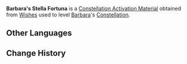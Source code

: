 {{Item Infobox
|id           = 001114
|image        = Item Stella Fortuna (4 Star).png
|type         = Constellation Activation Materials
|group        = Stella Fortuna
|rarity       = 4
|description  = [[Barbara]]'s Constellation Activation Material
|source1      = [[Wishes]]
|source2      = [[Paimon's Bargains]]
}}
'''Barbara's Stella Fortuna''' is a [[Constellation Activation Material]] obtained from [[Wishes]] used to level [[Barbara]]'s [[Constellation]].

==Other Languages==
{{Other Languages
|default_hidden = 1
|en      = Barbara's Stella Fortuna
|zhs     = 芭芭拉的命星
|zhs_rm  = Bābālā de Mìng Xīng
|zht     = 芭芭拉的命星
|zht_rm  = Bābālā de Mìng Xīng
|ja      = バーバラの星屑
|ja_rm   = Baabara no Hoshikuzu
|ko      = 바바라의 운명의 별
|ko_rm   = 
|es      = Stella Fortuna de Bárbara
|fr      = Stella Fortuna de Barbara
|ru      = Удача Барбары
|th      = ดวงดาวแห่งชีวิตของ Barbara
|th_rm   = Duanggdao Haeng Chiwit Khong Barbara
|vi      = Chòm Sao Của Barbara
|de      = Stella Fortuna von Barbara
|id      = Barbara's Stella Fortuna
|pt      = Stella Fortuna de Barbara
}}

==Change History==
{{Change History|1.0}}